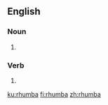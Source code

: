 ==English==

===Noun===
{{en-noun|~}}

# {{alternative spelling of|rumba|lang=en}}

===Verb===
{{en-verb}}

# {{alternative spelling of|rumba|lang=en}}

[[ku:rhumba]]
[[fi:rhumba]]
[[zh:rhumba]]